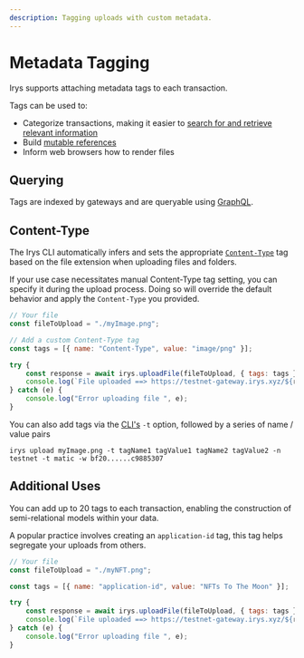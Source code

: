 ```yaml
---
description: Tagging uploads with custom metadata.
---
```


# Metadata Tagging

Irys supports attaching metadata tags to each transaction.

Tags can be used to:

- Categorize transactions, making it easier to [search for and retrieve relevant information](/build/data/graphql)
- Build [mutable references](/build/data/features/mutable-references)
- Inform web browsers how to render files

## Querying

Tags are indexed by gateways and are queryable using [GraphQL](/build/data/graphql).

## Content-Type

The Irys CLI automatically infers and sets the appropriate [`Content-Type`](https://developer.mozilla.org/en-US/Web/HTTP/Basics_of_HTTP/MIME_types/Common_types) tag based on the file extension when uploading files and folders.

If your use case necessitates manual Content-Type tag setting, you can specify it during the upload process. Doing so will override the default behavior and apply the `Content-Type` you provided.

```js
// Your file
const fileToUpload = "./myImage.png";

// Add a custom Content-Type tag
const tags = [{ name: "Content-Type", value: "image/png" }];

try {
	const response = await irys.uploadFile(fileToUpload, { tags: tags });
	console.log(`File uploaded ==> https://testnet-gateway.irys.xyz/${response.id}`);
} catch (e) {
	console.log("Error uploading file ", e);
}
```

You can also add tags via the [CLI's](/build/data/storage-cli/installation) `-t` option, followed by a series of name / value pairs

```console
irys upload myImage.png -t tagName1 tagValue1 tagName2 tagValue2 -n testnet -t matic -w bf20......c9885307
```

## Additional Uses

You can add up to 20 tags to each transaction, enabling the construction of semi-relational models within your data.

A popular practice involves creating an `application-id` tag, this tag helps segregate your uploads from others.

```js
// Your file
const fileToUpload = "./myNFT.png";

const tags = [{ name: "application-id", value: "NFTs To The Moon" }];

try {
	const response = await irys.uploadFile(fileToUpload, { tags: tags });
	console.log(`File uploaded ==> https://testnet-gateway.irys.xyz/${response.id}`);
} catch (e) {
	console.log("Error uploading file ", e);
}
```
